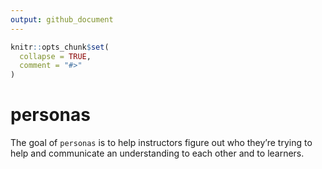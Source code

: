 ```yaml
---
output: github_document
---
```


<!-- README.md is generated from README.Rmd. Please edit that file -->

```r
knitr::opts_chunk$set(
  collapse = TRUE,
  comment = "#>"
)
```

# personas

<!-- badges: start -->
<!-- badges: end -->

The goal of `personas` is to help instructors figure out who they're trying to help and communicate an understanding to each other and to learners.
